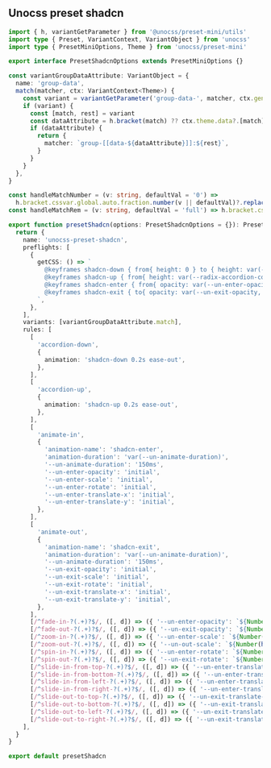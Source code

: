 ## Unocss preset shadcn

```ts
import { h, variantGetParameter } from '@unocss/preset-mini/utils'
import type { Preset, VariantContext, VariantObject } from 'unocss'
import type { PresetMiniOptions, Theme } from 'unocss/preset-mini'

export interface PresetShadcnOptions extends PresetMiniOptions {}

const variantGroupDataAttribute: VariantObject = {
  name: 'group-data',
  match(matcher, ctx: VariantContext<Theme>) {
    const variant = variantGetParameter('group-data-', matcher, ctx.generator.config.separators)
    if (variant) {
      const [match, rest] = variant
      const dataAttribute = h.bracket(match) ?? ctx.theme.data?.[match] ?? ''
      if (dataAttribute) {
        return {
          matcher: `group-[[data-${dataAttribute}]]:${rest}`,
        }
      }
    }
  },
}

const handleMatchNumber = (v: string, defaultVal = '0') =>
  h.bracket.cssvar.global.auto.fraction.number(v || defaultVal)?.replace('%', '')
const handleMatchRem = (v: string, defaultVal = 'full') => h.bracket.cssvar.global.auto.fraction.rem(v || defaultVal)

export function presetShadcn(options: PresetShadcnOptions = {}): Preset<Theme> {
  return {
    name: 'unocss-preset-shadcn',
    preflights: [
      {
        getCSS: () => `
          @keyframes shadcn-down { from{ height: 0 } to { height: var(--radix-accordion-content-height)} }
          @keyframes shadcn-up { from{ height: var(--radix-accordion-content-height)} to { height: 0 } }
          @keyframes shadcn-enter { from{ opacity: var(--un-enter-opacity, 1); transform: translate3d(var(--un-enter-translate-x, 0), var(--un-enter-translate-y, 0), 0) scale3d(var(--un-enter-scale, 1), var(--un-enter-scale, 1), var(--un-enter-scale, 1)) rotate(var(--un-enter-rotate, 0)) } }
          @keyframes shadcn-exit { to{ opacity: var(--un-exit-opacity, 1); transform: translate3d(var(--un-exit-translate-x, 0), var(--un-exit-translate-y, 0), 0) scale3d(var(--un-exit-scale, 1), var(--un-exit-scale, 1), var(--un-exit-scale, 1)) rotate(var(--un-exit-rotate, 0)) } }
        `,
      },
    ],
    variants: [variantGroupDataAttribute.match],
    rules: [
      [
        'accordion-down',
        {
          animation: 'shadcn-down 0.2s ease-out',
        },
      ],
      [
        'accordion-up',
        {
          animation: 'shadcn-up 0.2s ease-out',
        },
      ],
      [
        'animate-in',
        {
          'animation-name': 'shadcn-enter',
          'animation-duration': 'var(--un-animate-duration)',
          '--un-animate-duration': '150ms',
          '--un-enter-opacity': 'initial',
          '--un-enter-scale': 'initial',
          '--un-enter-rotate': 'initial',
          '--un-enter-translate-x': 'initial',
          '--un-enter-translate-y': 'initial',
        },
      ],
      [
        'animate-out',
        {
          'animation-name': 'shadcn-exit',
          'animation-duration': 'var(--un-animate-duration)',
          '--un-animate-duration': '150ms',
          '--un-exit-opacity': 'initial',
          '--un-exit-scale': 'initial',
          '--un-exit-rotate': 'initial',
          '--un-exit-translate-x': 'initial',
          '--un-exit-translate-y': 'initial',
        },
      ],
      [/^fade-in-?(.+)?$/, ([, d]) => ({ '--un-enter-opacity': `${Number(handleMatchNumber(d) || 0) / 100}` })],
      [/^fade-out-?(.+)?$/, ([, d]) => ({ '--un-exit-opacity': `${Number(handleMatchNumber(d) || 0) / 100}` })],
      [/^zoom-in-?(.+)?$/, ([, d]) => ({ '--un-enter-scale': `${Number(handleMatchNumber(d) || 0) / 100}` })],
      [/^zoom-out-?(.+)?$/, ([, d]) => ({ '--un-out-scale': `${Number(handleMatchNumber(d) || 0) / 100}` })],
      [/^spin-in-?(.+)?$/, ([, d]) => ({ '--un-enter-rotate': `${Number(handleMatchNumber(d) || 0)}deg` })],
      [/^spin-out-?(.+)?$/, ([, d]) => ({ '--un-exit-rotate': `${Number(handleMatchNumber(d) || 0)}deg` })],
      [/^slide-in-from-top-?(.+)?$/, ([, d]) => ({ '--un-enter-translate-y': `-${handleMatchRem(d)}` })],
      [/^slide-in-from-bottom-?(.+)?$/, ([, d]) => ({ '--un-enter-translate-y': handleMatchRem(d) })],
      [/^slide-in-from-left-?(.+)?$/, ([, d]) => ({ '--un-enter-translate-x': `-${handleMatchRem(d)}` })],
      [/^slide-in-from-right-?(.+)?$/, ([, d]) => ({ '--un-enter-translate-x': handleMatchRem(d) })],
      [/^slide-out-to-top-?(.+)?$/, ([, d]) => ({ '--un-exit-translate-y': `-${handleMatchRem(d)}` })],
      [/^slide-out-to-bottom-?(.+)?$/, ([, d]) => ({ '--un-exit-translate-y': handleMatchRem(d) })],
      [/^slide-out-to-left-?(.+)?$/, ([, d]) => ({ '--un-exit-translate-x': `-${handleMatchRem(d)}` })],
      [/^slide-out-to-right-?(.+)?$/, ([, d]) => ({ '--un-exit-translate-x': handleMatchRem(d) })],
    ],
  }
}

export default presetShadcn

```
